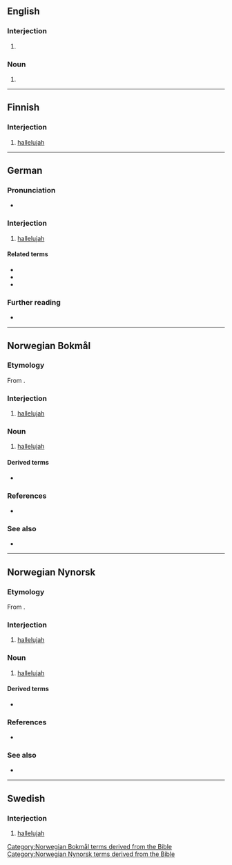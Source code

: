 {{also|Halleluja}}

==English==

===Interjection===
{{en-interj}}

# {{alternative spelling of|en|hallelujah}}

===Noun===
{{en-noun}}

# {{alternative spelling of|en|hallelujah}}

----

==Finnish==

===Interjection===
{{fi-int}}

# [[hallelujah]]

----

==German==

===Pronunciation===
* {{audio|de|De-halleluja.ogg|Audio}}

===Interjection===
{{head|de|interjection}}

# [[hallelujah]]

====Related terms====
* {{l|de|Alleluja}}
* {{l|de|Halleluja}}
* {{l|de|Hallelujah}}

===Further reading===
* {{R:Duden}}

----

==Norwegian Bokmål==

===Etymology===
From {{bor|nb|hbo|הַלְלוּיָהּ||tr=hal'luyáh|Praise {{l|en|Yah}}|sc=Hebr}}.

===Interjection===
{{head|nb|interjection}}

# [[hallelujah]]

===Noun===
{{nb-noun-n3}}

# [[hallelujah]]

====Derived terms====
* {{l|nb|hallelujarop}}

===References===
* {{R:The Bokmål Dictionary}}

===See also===
* {{l|nb|hosianna}}

[[Category:Norwegian Bokmål terms derived from the Bible]]

----

==Norwegian Nynorsk==

===Etymology===
From {{bor|nn|hbo|הַלְלוּיָהּ||tr=hal'luyáh|Praise {{l|en|Yah}}|sc=Hebr}}.

===Interjection===
{{head|nn|interjection}}

# [[hallelujah]]

===Noun===
{{nn-noun-n1}}

# [[hallelujah]]

====Derived terms====
* {{l|nn|hallelujarop}}

===References===
* {{R:The Nynorsk Dictionary}}

===See also===
* {{l|nn|hosianna}}

[[Category:Norwegian Nynorsk terms derived from the Bible]]

----

==Swedish==

===Interjection===
{{head|sv|interjection}}

# [[hallelujah]]